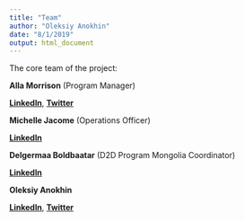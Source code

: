 ```yaml
---
title: "Team"
author: "Oleksiy Anokhin"
date: "8/1/2019"
output: html_document
---
```


The core team of the project:

**Alla Morrison** (Program Manager)

[**LinkedIn**](https://www.linkedin.com/in/alla-morrison/), [**Twitter**](https://twitter.com/allamorrison)

**Michelle Jacome** (Operations Officer)

[**LinkedIn**](https://www.linkedin.com/in/michellejacome/)

**Delgermaa Boldbaatar** (D2D Program Mongolia Coordinator)


[**LinkedIn**](https://www.linkedin.com/in/delgermaa-boldbaatar-b1a03816/)

**Oleksiy Anokhin**

[**LinkedIn**](https://www.linkedin.com/in/oanokhin/), [**Twitter**](https://twitter.com/oleksiyanokhin)
